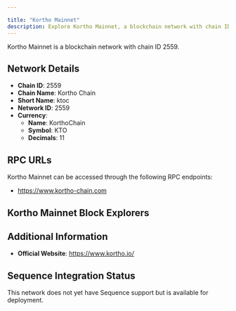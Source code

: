 ```yaml
---

title: "Kortho Mainnet"
description: Explore Kortho Mainnet, a blockchain network with chain ID 2559. Learn about its native currency, KorthoChain, and how to interact with the network.
---
```




Kortho Mainnet is a blockchain network with chain ID 2559.

## Network Details

- **Chain ID**: 2559
- **Chain Name**: Kortho Chain
- **Short Name**: ktoc
- **Network ID**: 2559
- **Currency**: 
  - **Name**: KorthoChain
  - **Symbol**: KTO
  - **Decimals**: 11

## RPC URLs

Kortho Mainnet can be accessed through the following RPC endpoints:

- https://www.kortho-chain.com

## Kortho Mainnet Block Explorers



## Additional Information

- **Official Website**: https://www.kortho.io/

## Sequence Integration Status

This network does not yet have Sequence support but is available for deployment.
